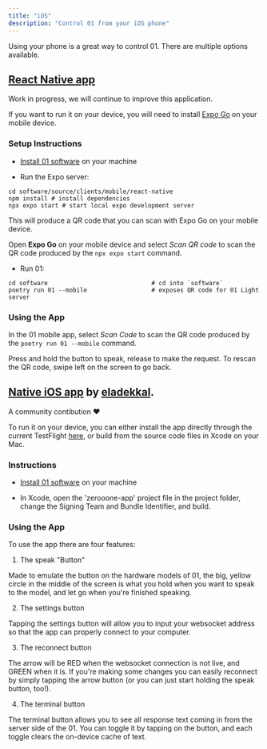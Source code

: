 ```yaml
---
title: "iOS"
description: "Control 01 from your iOS phone"
---
```


Using your phone is a great way to control 01. There are multiple options available.

## [React Native app](https://github.com/OpenInterpreter/01/tree/main/software/source/clients/mobile)

Work in progress, we will continue to improve this application.

If you want to run it on your device, you will need to install [Expo Go](https://expo.dev/go) on your mobile device.

### Setup Instructions

- [Install 01 software](/software/installation) on your machine

- Run the Expo server:

```shell
cd software/source/clients/mobile/react-native
npm install # install dependencies
npx expo start # start local expo development server
```

This will produce a QR code that you can scan with Expo Go on your mobile device.

Open **Expo Go** on your mobile device and select _Scan QR code_ to scan the QR code produced by the `npx expo start` command.

- Run 01:

```shell
cd software                             # cd into `software`
poetry run 01 --mobile                  # exposes QR code for 01 Light server
```

### Using the App

In the 01 mobile app, select _Scan Code_ to scan the QR code produced by the `poetry run 01 --mobile` command.

Press and hold the button to speak, release to make the request. To rescan the QR code, swipe left on the screen to go back.

## [Native iOS app](https://github.com/OpenInterpreter/01/tree/main/software/source/clients/ios) by [eladekkal](https://github.com/eladdekel).

A community contibution ❤️

To run it on your device, you can either install the app directly through the current TestFlight [here](https://testflight.apple.com/join/v8SyuzMT), or build from the source code files in Xcode on your Mac.

### Instructions

- [Install 01 software](/software/installation) on your machine

- In Xcode, open the 'zerooone-app' project file in the project folder, change the Signing Team and Bundle Identifier, and build.

### Using the App

To use the app there are four features:

1. The speak "Button"

Made to emulate the button on the hardware models of 01, the big, yellow circle in the middle of the screen is what you hold when you want to speak to the model, and let go when you're finished speaking.

2. The settings button

Tapping the settings button will allow you to input your websocket address so that the app can properly connect to your computer.

3. The reconnect button

The arrow will be RED when the websocket connection is not live, and GREEN when it is. If you're making some changes you can easily reconnect by simply tapping the arrow button (or you can just start holding the speak button, too!).

4. The terminal button

The terminal button allows you to see all response text coming in from the server side of the 01. You can toggle it by tapping on the button, and each toggle clears the on-device cache of text.

